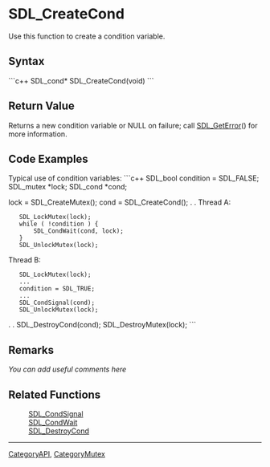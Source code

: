 <!-- pragma section-numbers off -->
<!-- pragma camelcase off -->

= SDL_CreateCond =
Use this function to create a condition variable.


== Syntax ==
```c++
SDL_cond* SDL_CreateCond(void)
```

== Return Value ==
Returns a new condition variable or NULL on failure; call [[SDL_GetError]]() for more information.

== Code Examples ==
<!-- # Begin Condition Variable Example -->
Typical use of condition variables:
```c++
SDL_bool condition = SDL_FALSE;
SDL_mutex *lock;
SDL_cond *cond;

lock = SDL_CreateMutex();
cond = SDL_CreateCond();
.
.
Thread A:
    SDL_LockMutex(lock);
    while ( !condition ) {
        SDL_CondWait(cond, lock);
    }
    SDL_UnlockMutex(lock);

Thread B:
    SDL_LockMutex(lock);
    ...
    condition = SDL_TRUE;
    ...
    SDL_CondSignal(cond);
    SDL_UnlockMutex(lock);
.
.
SDL_DestroyCond(cond);
SDL_DestroyMutex(lock);
```
<!-- # End Condition Variable Example -->

== Remarks ==
''You can add useful comments here''

== Related Functions ==
:[[SDL_CondSignal]]
:[[SDL_CondWait]]
:[[SDL_DestroyCond]]

----
[[CategoryAPI]], [[CategoryMutex]]

